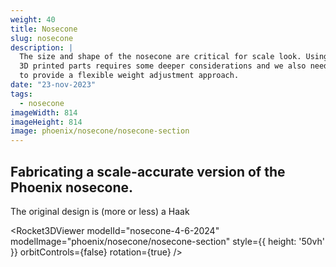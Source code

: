 ```yaml
---
weight: 40
title: Nosecone
slug: nosecone
description: |
  The size and shape of the nosecone are critical for scale look. Using
  3D printed parts requires some deeper considerations and we also need
  to provide a flexible weight adjustment approach.
date: "23-nov-2023"
tags:
  - nosecone
imageWidth: 814
imageHeight: 814
image: phoenix/nosecone/nosecone-section
---
```

## Fabricating a scale-accurate version of the Phoenix nosecone.

The original design is (more or less) a Haak 

<Rocket3DViewer
  modelId="nosecone-4-6-2024"
  modelImage="phoenix/nosecone/nosecone-section"
  style={{ height: '50vh' }}
  orbitControls={false}
  rotation={true}
/>
